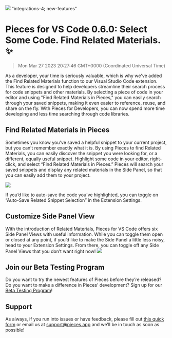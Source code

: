 ![](https://uploads-ssl.webflow.com/6143afec68f555387049efb3/6408c56fa51c0a2bea1a5e63_vscode060_2961d743d5212bfdf2ca2e82b09ab361_2000.jpeg)
"integrations-4; new-features"
# Pieces for VS Code 0.6.0: Select Some Code. Find Related Materials. ✨
> Mon Mar 27 2023 20:27:46 GMT+0000 (Coordinated Universal Time)

As a developer, your time is seriously valuable, which is why we've added the Find Related Materials function to our Visual Studio Code extension. This feature is designed to help developers streamline their search process for code snippets and other materials. By selecting a piece of code in your editor and using &quot;Find Related Materials in Pieces,&quot; you can easily search through your saved snippets, making it even easier to reference, reuse, and share on the fly. With Pieces for Developers, you can now spend more time developing and less time searching through code libraries.

## Find Related Materials in Pieces
Sometimes you know you’ve saved a helpful snippet to your current project, but you can’t remember exactly what it is. By using Pieces to find Related Materials, you can easily discover the snippet you were looking for, or a different, equally useful snippet.
Highlight some code in your editor, right-click, and select “Find Related Materials in Pieces.” Pieces will search your saved snippets and display any related materials in the Side Panel, so that you can easily add them to your project.

![](https://uploads-ssl.webflow.com/6143afec68f555387049efb3/6408ab0cfd068f4a20b65768_related-snippets_44facb3c8e7c4a635911a234c8a22839.gif)

If you’d like to auto-save the code you’ve highlighted, you can toggle on “Auto-Save Related Snippet Selection” in the Extension Settings.

## Customize Side Panel View
With the introduction of Related Materials, Pieces for VS Code offers six Side Panel Views with useful information. While you can toggle them open or closed at any point, if you’d like to make the Side Panel a little less noisy, head to your Extension Settings. From there, you can toggle off any Side Panel Views that you don’t want right now!
![](https://uploads-ssl.webflow.com/6143afec68f555387049efb3/6408ab0bfd068f4c50b6575d_screenshot-2023-03-07-at-35833-pm_83638ff6d4c1ac5aab51259d21fb89d5_800.jpeg)

## Join our Beta Testing Program
Do you want to try the newest features of Pieces before they’re released? Do you want to make a difference in Pieces’ development? Sign up for our <a href="https://getpieces.typeform.com/to/XGGlUqEI" target="_blank" rel="noopener noreferrer">Beta Testing Program</a>!

## Support
As always, if you run into issues or have feedback, please fill out <a href="https://getpieces.typeform.com/to/mCjBSIjF" target="_blank" rel="noopener noreferrer">this quick form</a> or email us at <a href="mailto:support@pieces.app" target="_blank" rel="noopener noreferrer">support@pieces.app</a> and we’ll be in touch as soon as possible!